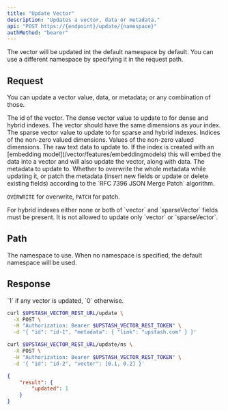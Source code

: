 ```yaml
---
title: "Update Vector"
description: "Updates a vector, data or metadata."
api: "POST https://{endpoint}/update/{namespace}"
authMethod: "bearer"
---
```


<Tip>
  The vector will be updated int the default namespace by default.
  You can use a different namespace by specifying it in the request path.
</Tip>

## Request

You can update a vector value, data, or metadata; or any combination
of those.

<ParamField body="id" type="string" required>
  The id of the vector.
</ParamField>
<ParamField body="vector" type="number[]">
  The dense vector value to update to for dense and hybrid indexes.
  <Note>The vector should have the same dimensions as your index.</Note>
</ParamField>
<ParamField body="sparseVector" type="Object[]">
  The sparse vector value to update to for sparse and hybrid indexes.
  <Expandable defaultOpen="true">
    <ResponseField name="indices" type="number[]">
      Indices of the non-zero valued dimensions.
    </ResponseField>
    <ResponseField name="values" type="number[]">
      Values of the non-zero valued dimensions.
    </ResponseField>
  </Expandable>
</ParamField>
<ParamField body="data" type="string">
  The raw text data to update to.
  <Note>If the index is created with an [embedding model](/vector/features/embeddingmodels)
      this will embed the data into a vector and will also update the vector, along with data.</Note>
</ParamField>
<ParamField body="metadata" type="Object">
  The metadata to update to.
</ParamField>
<ParamField body="metadataUpdateMode" type="string">
  Whether to overwrite the whole metadata while updating
  it, or patch the metadata (insert new fields or update or delete existing fields)
  according to the `RFC 7396 JSON Merge Patch` algorithm.

  `OVERWRITE` for overwrite, `PATCH` for patch.
</ParamField>

<Note>
For hybrid indexes either none or both of `vector` and `sparseVector` fields
must be present. It is not allowed to update only `vector` or `sparseVector`.
</Note>

## Path

<ParamField path="namespace" type="string" default="">
  The namespace to use.
  When no namespace is specified, the default namespace will be used.
</ParamField>

## Response

<ResponseField name="updated" type="number">
  `1` if any vector is updated, `0` otherwise.
</ResponseField>

<RequestExample>

```sh curl
curl $UPSTASH_VECTOR_REST_URL/update \
  -X POST \
  -H "Authorization: Bearer $UPSTASH_VECTOR_REST_TOKEN" \
  -d '{ "id": "id-1", "metadata": { "link": "upstash.com" } }'
```

```sh curl (Namespace)
curl $UPSTASH_VECTOR_REST_URL/update/ns \
  -X POST \
  -H "Authorization: Bearer $UPSTASH_VECTOR_REST_TOKEN" \
  -d '{ "id": "id-2", "vector": [0.1, 0.2] }'
```

</RequestExample>

<ResponseExample>

```json 200 OK
{
    "result": {
        "updated": 1
    }
}
```

</ResponseExample>
